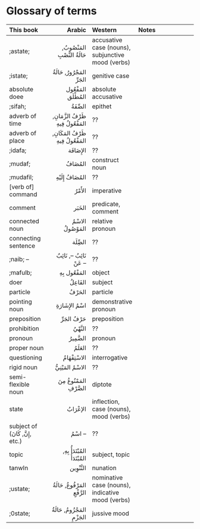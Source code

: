 # Glossary of terms

|This book | Arabic | Western | Notes|
|:----|----:|:----|:------|
|;astate; | [المَنْصُوبُ]{.ar}, [حَالَةُ النَّصْبِ]{.ar}| accusative case (nouns), subjunctive mood (verbs) |
|;istate; | [المَجْرُورُ]{.ar}, [حَالَةُ الجَرِّ]{.ar}| genitive case ||
|absolute doee |[المَفْعُول المُطْلَق]{.ar} | absolute accusative ||
|;sifah; |[الصِّفَةُ]{.ar} | epithet |
|adverb of time  |[ظَرْفُ الزَّمَانِ]{.ar}, [المَفْعُولُ فِيهِ]{.ar} | ?? ||
|adverb of place |[ظَرْفُ المَكَانِ]{.ar}, [المَفْعُولُ فِيهِ]{.ar} | ?? ||
|;idafa; |[الإِضَافَة]{.ar} | ?? ||
|;mudaf; |[المُضَافُ]{.ar} | construct noun ||
|;mudafil; |[المُضَافُ إِلَيْهِ]{.ar} | ?? ||
|[verb of] command | [الأَمْرُ]{.ar} | imperative ||
|comment |[الخَبَر]{.ar} | predicate, comment ||
|connected noun |[الاسْمُ المَوْصُولُ]{.ar} | relative pronoun ||
|connecting sentence |[الصِِّلَة]{.ar} | ?? ||
|;naib; -- |[نَائِبُ --]{.ar}, [نَائِبٌ عَنْ --]{.ar} | ?? ||
|;mafulb; |[المَفْعُول بِهِ]{.ar} | object ||
|doer |[الفَاعِلُ]{.ar} | subject ||
|particle|[الحَرْفُ]{.ar} | particle ||
|pointing noun|[اسْمُ الإِشَارَةِ]{.ar} | demonstrative pronoun ||
|preposition|[حَرْفُ الجَرِّ]{.ar} | preposition ||
|prohibition|[النَّهْيُ]{.ar} | ?? ||
|pronoun|[الضَّمِيرُ]{.ar} | pronoun ||
|proper noun|[العَلَمُ]{.ar} | ?? ||
|questioning|[الاسْتِفْهَامُ]{.ar} | interrogative ||
|rigid noun|[الاسْمُ المَيْنِيُّ]{.ar} | ?? ||
|semi-flexible noun|[المَمْنُوعُ مِنَ الصَّرْفِ]{.ar} | diptote ||
|state | [الإعْرَابُ]{.ar} | inflection, case (nouns), mood (verbs) |
|subject of ([إِنَّ]{.ar}, [كَانَ]{.ar}, etc.) |[اسْمُ --]{.ar} | ?? ||
|topic |[المُبْتَدَأُ بِهِ]{.ar}, [المُبْتَدَأُ]{.ar} | subject, topic ||
|[tanwIn]{.trn2} |[التَّنْوِين]{.ar} | nunation ||
|;ustate; | [المَرْفُوعُ]{.ar}, [حَالَةُ الرَّفْعِ]{.ar}| nominative case (nouns), indicative mood (verbs) ||
|;0state; | [المَجْزُومُ]{.ar}, [حَالَةُ الجَزْمِ]{.ar}| jussive mood ||
